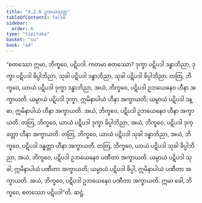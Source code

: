 ```yaml
---
title: "4.2.6 ဥဘယသုတ္တ"
tableOfContents: false
sidebar:
  order: 6
type: "tipitaka"
basket: "su"
book: "a4"
---
```



<DynamicBreadcrumb />

<Division number="166" book="a4" e="ch" v="15" p="471">

<Paragraph number="980" book="a4">
“စတဿော ဣမာ, ဘိက္ခဝေ, ပဋိပဒါ. ကတမာ စတဿော? ဒုက္ခာ ပဋိပဒါ ဒန္ဓာဘိညာ, ဒုက္ခာ ပဋိပဒါ ခိပ္ပါဘိညာ, သုခါ ပဋိပဒါ ဒန္ဓာဘိညာ, သုခါ ပဋိပဒါ ခိပ္ပါဘိညာ.
</Paragraph>

<Paragraph number="981" book="a4">
တတြ, ဘိက္ခဝေ, ယာယံ ပဋိပဒါ ဒုက္ခာ ဒန္ဓာဘိညာ, အယံ, ဘိက္ခဝေ, ပဋိပဒါ ဥဘယေနေဝ ဟီနာ အက္ခာယတိ. ယမ္ပာယံ ပဋိပဒါ ဒုက္ခာ, ဣမိနာပါယံ ဟီနာ အက္ခာယတိ; ယမ္ပာယံ ပဋိပဒါ ဒန္ဓာ, ဣမိနာပါယံ ဟီနာ အက္ခာယတိ. အယံ, ဘိက္ခဝေ, ပဋိပဒါ ဥဘယေနေဝ ဟီနာ အက္ခာယတိ.
</Paragraph>

<Paragraph number="982" book="a4">
တတြ, ဘိက္ခဝေ, ယာယံ ပဋိပဒါ ဒုက္ခာ ခိပ္ပါဘိညာ, အယံ, ဘိက္ခဝေ, ပဋိပဒါ ဒုက္ခတ္တာ ဟီနာ အက္ခာယတိ.
</Paragraph>

<Paragraph number="983" book="a4">
တတြ, ဘိက္ခဝေ, ယာယံ ပဋိပဒါ သုခါ ဒန္ဓာဘိညာ, အယံ, ဘိက္ခဝေ, ပဋိပဒါ ဒန္ဓတ္တာ ဟီနာ အက္ခာယတိ.
</Paragraph>

<Paragraph number="984" book="a4">
တတြ, ဘိက္ခဝေ, ယာယံ ပဋိပဒါ သုခါ ခိပ္ပါဘိညာ, အယံ, ဘိက္ခဝေ, ပဋိပဒါ ဥဘယေနေဝ ပဏီတာ အက္ခာယတိ. ယမ္ပာယံ ပဋိပဒါ သုခါ, ဣမိနာပါယံ ပဏီတာ အက္ခာယတိ; ယမ္ပာယံ ပဋိပဒါ ခိပ္ပါ, ဣမိနာပါယံ ပဏီတာ အက္ခာယတိ. အယံ, ဘိက္ခဝေ, ပဋိပဒါ ဥဘယေနေဝ ပဏီတာ အက္ခာယတိ. ဣမာ ခေါ, ဘိက္ခဝေ, စတဿော ပဋိပဒါ”တိ.

</Paragraph>
</Division>

<Paragraph number="985" type="center" book="a4">
ဆဋ္ဌံ.
</Paragraph>